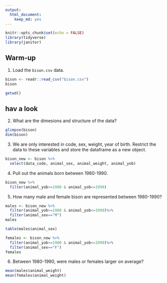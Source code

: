 ```yaml
---
output: 
  html_document: 
    keep_md: yes
---
```

```r
knitr::opts_chunk$set(echo = FALSE)
library(tidyverse)
library(janitor)

```

## Warm-up
1. Load the `bison.csv` data.
```r
bison <- readr::read_csv("bison.csv")
bison
```
```r
getwd()
```

## hav a look
2. What are the dimesions and structure of the data?
```r
glimpse(bison)
dim(bison)
```

3. We are only interested in code, sex, weight, year of birth. Restrict the data to these variables and store the dataframe as a new object.
```r
bison_new <- bison %>%
  select(data_code, animal_sex, animal_weight, animal_yob)
```

4. Pull out the animals born between 1980-1990.
```r
bison_new %>% 
  filter(animal_yob>=1980 & animal_yob<=1990)
```

5. How many male and female bison are represented between 1980-1990?
```r
males <- bison_new %>%
  filter(animal_yob>=1980 & animal_yob<=1990)%>%
  filter(animal_sex=="M")
males

table(males$animal_sex)
```

```r
females <- bison_new %>%
  filter(animal_yob>=1980 & animal_yob<=1990)%>%
  filter(animal_sex=="F")
females
```

6. Between 1980-1990, were males or females larger on average?
```r
mean(males$animal_weight)
mean(females$animal_weight)
```

